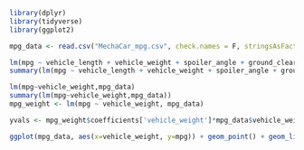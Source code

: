 ```r
library(dplyr)
library(tidyverse)
library(ggplot2)
```

```r
mpg_data <- read.csv("MechaCar_mpg.csv", check.names = F, stringsAsFactors = F)
```

```r
lm(mpg ~ vehicle_length + vehicle_weight + spoiler_angle + ground_clearance + AWD, mpg_data)
summary(lm(mpg ~ vehicle_length + vehicle_weight + spoiler_angle + ground_clearance + AWD, mpg_data))
```

```r
lm(mpg~vehicle_weight,mpg_data)
summary(lm(mpg~vehicle_weight,mpg_data))
mpg_weight <- lm(mpg ~ vehicle_weight, mpg_data)

yvals <- mpg_weight$coefficients['vehicle_weight']*mpg_data$vehicle_weight + mpg_weight$coefficients['(Intercept)']

ggplot(mpg_data, aes(x=vehicle_weight, y=mpg)) + geom_point() + geom_line(aes(y=yvals), color = "red",)

```


